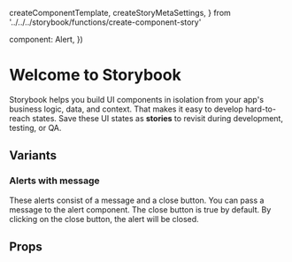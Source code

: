 

  createComponentTemplate,
  createStoryMetaSettings,
} from '../../../storybook/functions/create-component-story'

  component: Alert,
})

<Meta
  title="Alert"
  component={Alert}
  argTypes={metaSettings.argTypes}
  decorators={metaSettings.decorators}
/>

<!--- Component template -->


<!--- Component documentation -->

<style>
  {`
    .flex{
      display: flex;
      flex-direction: column;
      justify-content: space-between;
      align-items: center;
      padding: 20px;
      gap: 20px
    }
  `}
</style>

# Welcome to Storybook

Storybook helps you build UI components in isolation from your app's business logic, data, and context.
That makes it easy to develop hard-to-reach states. Save these UI states as **stories** to revisit during development, testing, or QA.

## Variants

### Alerts with message

These alerts consist of a message and a close button. You can pass a message to the alert component. The close button is true by default. By clicking on the close button, the alert will be closed.

<Canvas>
  <Story name="message">
    <div className="flex">
      <Alert
        message="Molestie et, consectetur condimentum facilisis elementum duis sit."
        variant="primary"
        closable
      />
      <Alert
        message="Molestie et, consectetur condimentum facilisis elementum duis sit."
        variant="success"
        closable
      />
      <Alert
        message="Molestie et, consectetur condimentum facilisis elementum duis sit."
        variant="warning"
        closable
      />
      <Alert
        message="Molestie et, consectetur condimentum facilisis elementum duis sit."
        variant="error"
        closable
      />
      <Alert
        message="Molestie et, consectetur condimentum facilisis elementum duis sit."
        variant="info"
        closable
      />
    </div>
  </Story>
</Canvas>

## Props

<ArgsTable story="message" />

